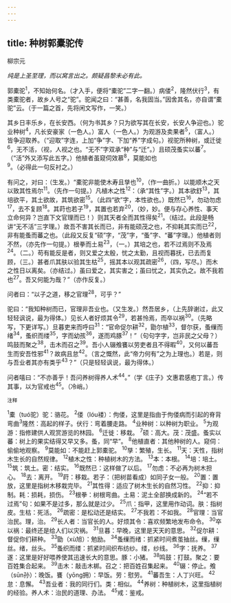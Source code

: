 ```yaml
---
---
---
```

title: 种树郭橐驼传
---



柳宗元

*纯是上圣至理，而以窝言出之。颇疑昌黎未必有此。*

郭橐驼<sup>1</sup>，不知始何名。（才入手，便将“橐驼”二字一翻。）病偻<sup>2</sup>，隆然伏行<sup>3</sup>，有类橐驼者，故乡人号之“驼”。驼闻之曰：“甚善，名我固当。”因舍其名，亦自谓“橐驼”云。（于一篇之首，先将闲文写作，一笑。）

其乡日丰乐乡，在长安西。（何为书其乡？只为欲写其在长安，长安人争迎也。）驼业种树<sup>4</sup>，凡长安豪家（一色人。）富人（一色人。）为观游及卖果者<sup>5</sup>，（富人。）皆争迎取养。（“迎取”字连，上加“争”字、下加“养”字成句。）视驼所种树，或迁徙<sup>6</sup>，无不活，（视，人视之也。“无不”字双承“种”与“迁”。）且硕茂蚤实以蕃<sup>7</sup>。（“活”外又添写此五字。）他植者虽窥伺效慕<sup>8</sup>，莫能如也<sup>9</sup>。（必得此一句反衬之。）

有问之，对曰：（生发。）“橐驼非能使木寿且孳也<sup>10</sup>，（作一曲折。）以能顺木之天以致其性焉尔<sup>11</sup>。（先作一句提。）凡植木之性<sup>12</sup>：（承“其性”字。）其本欲舒<sup>13</sup>，其培欲平，其土欲故，其筑欲密<sup>15</sup>。（此四“欲”字，本性欲也。）既然已<sup>16</sup>，勿动勿虑<sup>17</sup>，去不复顾<sup>18</sup>。其莳也若子<sup>19</sup>，其置也若弃<sup>20</sup>，（妙，妙。便与存心养性、事天立命何异？岂直下文官理而已！）则其天者全而其性得矣<sup>21</sup>。（结过。此段是畅讲“无不活”三字理。）故吾不害其长而已，非有能硕茂之也，不抑耗其实而已<sup>22</sup>，非有能蚤而蕃之也。（此段又反复“硕”字，“茂”字，“蚤”字、“蕃”字理。）他植者则不然，（亦先作一句提。）根拳而土易<sup>23</sup>，（一。）其培之也，若不过焉则不及焉<sup>24</sup>。（二。）苟有能反是者，则又爱之太殷，忧之太勤，且视而暮抚，已去而复顾，（三。）甚者爪其肤以验其生枯<sup>25</sup>，摇其本以观其疏密<sup>26</sup>，（四，写尽。）而木之性日以离矣。（亦结过。）虽曰爱之，其实害之；虽曰忧之，其实仇之。故不我若也<sup>27</sup>。吾又何能为哉？”（亦作反复。）

问者曰：“以子之道，移之官理<sup>28</sup>，可乎？”

驼曰：“我知种树而已，官理非吾业也。（又生发。）然吾居乡，（上先辞谢过，此又轻轻讽说，最为得体。）见长人者好烦其令<sup>29</sup>，若甚怜焉，而卒以祸<sup>30</sup>。（先略写，下更详写。）旦暮吏来而呼曰<sup>31</sup>：“官命促尔耕<sup>32</sup>，勖尔植<sup>33</sup>，督尔获，蚤缫而绪<sup>34</sup>，蚤织而缕<sup>35</sup>，字而幼孩<sup>36</sup>，遂而鸡豚<sup>37</sup>！”（句句字字，岂非民之父母？）鸣鼓而聚之<sup>38</sup>，击木而召之<sup>39</sup>。吾小人辍飧饔以劳吏者且不得暇<sup>40</sup>，又何以蕃吾生而安吾性邪<sup>41</sup>？故病且怠<sup>42</sup>。（言之慨然，此“帝力何有”之为上理也。）若是，则与吾业者其亦有类乎<sup>43</sup>？”（只是轻轻讽说，最为得体。）

问者嘻曰：“不亦善乎！吾问养树得养人术<sup>44</sup>。”（学《庄子》文惠君感庖丁言。）传其事，以为官戒也<sup>45</sup>。（冷峭。）

<sup>注释</sup>

<sup>1</sup>橐（tuó驼）驼：骆花。
<sup>2</sup>偻（lóu褛）：佝偻，这里是指由于佝偻病而引起的脊背弯曲<sup>3</sup>隆然：高起的样子。伏行：弯着腰走路。
<sup>4</sup>业种树：以种树为职业。
<sup>5</sup>为观游：指修建供人观赏游览的林园。
<sup>6</sup>迁徙：移栽。
<sup>7</sup>硕：高大。茂：茂盛。蚤实以蕃：树上的果实结得又早又多。蚤，同“早”。
<sup>8</sup>他植直者：其他种树的人。窥伺：偷偷地观察。
<sup>9</sup>莫能如：不能赶上郭橐驼。
<sup>10</sup>孳：繁殖，生长。
<sup>11</sup>天：天性，指树木生长的自然规律。
<sup>12</sup>植木之性：种植树木的方法。
<sup>13</sup>本：本根。
<sup>14</sup>培：培土。
<sup>15</sup>筑：筑土。密：结实。
<sup>16</sup>既然已：这样做了以后。
<sup>17</sup>勿虑：不必再为树木担心。
<sup>18</sup>去：离开。
<sup>19</sup>莳：移栽。若子：（把树苗看成）如同子女一般。
<sup>20</sup>置：置放，这里是指树木移栽完毕。
<sup>21</sup>其性得：适应了树木生长的自然习性。
<sup>22</sup>抑：抑制。耗：损耗，损伤。
<sup>23</sup>根拳：树根弯曲。土易：泥土全部换成新的。
<sup>24</sup>“若不过焉”句：如果不是过多，那么就是过少。
<sup>25</sup>爪：指甲，这里用作动词。肤：指树皮。生枯：死活。
<sup>26</sup>疏密：是松动还是结实。
<sup>27</sup>不我若：不如我。
<sup>28</sup>官理：当官治民。理，治。
<sup>29</sup>长人者：当官长的人。好烦其令：喜欢频繁地发布命令。
<sup>30</sup>卒以祸：最终还是给人们以灾祸。
<sup>31</sup>旦暮：早晚，这里是天天的意思。
<sup>32</sup>促尔耕：督促你们耕种。
<sup>33</sup>勖（xù旭）：勉励。
<sup>34</sup>蚤缫而绪：抓紧时间煮茧抽丝。缫，缫丝。绪，丝头。
<sup>35</sup>蚤织而缕：抓紧时间织布纺纱。缕，纱线。
<sup>36</sup>字：抚养。
<sup>37</sup>遂：这里是好好喂养使其迅速长大的意思。豚：小猪。
<sup>38</sup>鸣鼓：打鼓。聚之：要百姓集合起来。
<sup>39</sup>击木：敲击木梆。召之：把百姓召集起来。
<sup>40</sup>辍：停止。飧（sūn孙）：晚饭。饔（yōng拥）：早饭。劳：慰劳。
<sup>41</sup>蕃吾生：人丁兴旺。
<sup>42</sup>怠：息懈。
<sup>43</sup>吾业者：我的同行们。类：相似。
<sup>44</sup>养树：种植树木，这里指植树的经验。养人术：治民的道理、办法。
<sup>45</sup>戒：鉴戒。